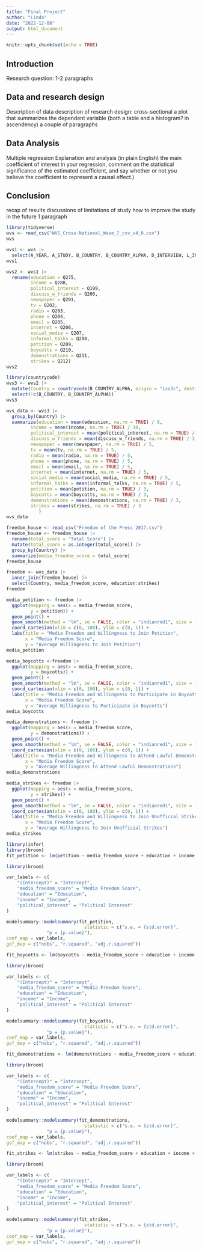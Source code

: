 ```yaml
---
title: "Final Project"
author: "Linda"
date: "2022-12-08"
output: html_document
---
```


```r
knitr::opts_chunk$set(echo = TRUE)
```
## Introduction
Research question:
1-2 paragraphs

## Data and research design
Description of data
description of research design: cross-sectional
a plot that summarizes the dependent variable (both a table and a histogram? in ascendency)
a couple of paragraphs

## Data Analysis
Multiple regression
Explanation and analysis (in plain English) the main coefficient of interest in your regression, comment on the statistical significance of the estimated coefficient, and  say whether or not you believe the coefficient to represent a causal effect.)

## Conclusion
recap of results
discussions of limitations of study
how to improve the study in the future
1 paragraph

```r
library(tidyverse)
wvs <- read_csv("WVS_Cross-National_Wave_7_csv_v4_0.csv")
wvs
```

```r
wvs1 <- wvs |>
  select(A_YEAR, A_STUDY, B_COUNTRY, B_COUNTRY_ALPHA, D_INTERVIEW, L_INTERVIEWER_NUMBER, Q275, Q288, Q199:Q212)
wvs1
```


```r
wvs2 <- wvs1 |>
  rename(education = Q275,
         income = Q288,
         political_interest = Q199,
         discuss_w_friends = Q200,
         newspaper = Q201,
         tv = Q202,
         radio = Q203,
         phone = Q204,
         email = Q205,
         internet = Q206,
         social_media = Q207,
         informal_talks = Q208,
         petition = Q209,
         boycotts = Q210,
         demonstrations = Q211,
         strikes = Q212)
wvs2
```


```r
library(countrycode)
wvs3 <- wvs2 |>
  mutate(Country = countrycode(B_COUNTRY_ALPHA, origin = "iso3c", destination = "country.name")) |>
  select(!c(B_COUNTRY, B_COUNTRY_ALPHA))
wvs3
```


```r
wvs_data <- wvs3 |>
  group_by(Country) |>
  summarize(education = mean(education, na.rm = TRUE) / 8,
         income = mean(income, na.rm = TRUE) / 10,
         political_interest = mean(political_interest, na.rm = TRUE) / 4,
         discuss_w_friends = mean(discuss_w_friends, na.rm = TRUE) / 3,
         newspaper = mean(newspaper, na.rm = TRUE) / 5,
         tv = mean(tv, na.rm = TRUE) / 5,
         radio = mean(radio, na.rm = TRUE) / 5,
         phone = mean(phone, na.rm = TRUE) / 5,
         email = mean(email, na.rm = TRUE) / 5,
         internet = mean(internet, na.rm = TRUE) / 5,
         social_media = mean(social_media, na.rm = TRUE) / 5,
         informal_talks = mean(informal_talks, na.rm = TRUE) / 5,
         petition = mean(petition, na.rm = TRUE) / 3,
         boycotts = mean(boycotts, na.rm = TRUE) / 3,
         demonstrations = mean(demonstrations, na.rm = TRUE) / 3,
         strikes = mean(strikes, na.rm = TRUE) / 3
            )
wvs_data
```


```r
freedom_house <- read_csv("Freedom of the Press 2017.csv")
freedom_house <- freedom_house |>
  rename(total_score = "Total Score") |>
  mutate(total_score = as.integer(total_score)) |>
  group_by(Country) |>
  summarize(media_freedom_score = total_score)
freedom_house
```


```r
freedom <- wvs_data |>
  inner_join(freedom_house) |>
  select(Country, media_freedom_score, education:strikes)
freedom
```



```r
media_petition <- freedom |>
  ggplot(mapping = aes(x = media_freedom_score,
         y = petition)) +
  geom_point() + 
  geom_smooth(method = "lm", se = FALSE, color = "indianred1", size = 1.5) +
  coord_cartesian(xlim = c(0, 100), ylim = c(0, 1)) +
  labs(title = "Media Freedom and Willingness to Join Petition",
       x = "Media Freedom Score",
       y = "Average Willingness to Join Petition")
media_petition

media_boycotts <-freedom |>
  ggplot(mapping = aes(x = media_freedom_score,
         y = boycotts)) +
  geom_point() + 
  geom_smooth(method = "lm", se = FALSE, color = "indianred1", size = 1.5) +
  coord_cartesian(xlim = c(0, 100), ylim = c(0, 1)) +
  labs(title = "Media Freedom and Willingness to Participate in Boycotts",
       x = "Media Freedom Score",
       y = "Average Willingness to Participate in Boycotts")
media_boycotts

media_demonstrations <- freedom |>
  ggplot(mapping = aes(x = media_freedom_score,
         y = demonstrations)) +
  geom_point() + 
  geom_smooth(method = "lm", se = FALSE, color = "indianred1", size = 1.5) +
  coord_cartesian(xlim = c(0, 100), ylim = c(0, 1)) +
  labs(title = "Media Freedom and Willingness to Attend Lawful Demonstrations",
       x = "Media Freedom Score",
       y = "Average Willingness to Attend Lawful Demonstrations")
media_demonstrations

media_strikes <- freedom |>
  ggplot(mapping = aes(x = media_freedom_score,
         y = strikes)) +
  geom_point() + 
  geom_smooth(method = "lm", se = FALSE, color = "indianred1", size = 1.5) +
  coord_cartesian(xlim = c(0, 100), ylim = c(0, 1)) +
  labs(title = "Media Freedom and Willingness to Join Unofficial Strikes",
       x = "Media Freedom Score",
       y = "Average Willingness to Join Unofficial Strikes")
media_strikes
```


```r
library(infer)
library(broom)
fit_petition <- lm(petition ~ media_freedom_score + education + income + political_interest, data = freedom)

library(broom)

var_labels <- c(
    "(Intercept)" = "Intercept",
    "media_freedom_score" = "Media Freedom Score",
    "education" = "Education",
    "income" = "Income",
    "political_interest" = "Political Interest"
)

modelsummary::modelsummary(fit_petition,
                             statistic = c("s.e. = {std.error}",
               "p = {p.value}"),
coef_map = var_labels,
gof_map = c("nobs", "r.squared", "adj.r.squared"))
```


```r
fit_boycotts <- lm(boycotts ~ media_freedom_score + education + income + political_interest, data = freedom)

library(broom)

var_labels <- c(
    "(Intercept)" = "Intercept",
    "media_freedom_score" = "Media Freedom Score",
    "education" = "Education",
    "income" = "Income",
    "political_interest" = "Political Interest"
)

modelsummary::modelsummary(fit_boycotts,
                             statistic = c("s.e. = {std.error}",
               "p = {p.value}"),
coef_map = var_labels,
gof_map = c("nobs", "r.squared", "adj.r.squared"))
```


```r
fit_demonstrations <- lm(demonstrations ~ media_freedom_score + education + income + political_interest, data = freedom)

library(broom)

var_labels <- c(
    "(Intercept)" = "Intercept",
    "media_freedom_score" = "Media Freedom Score",
    "education" = "Education",
    "income" = "Income",
    "political_interest" = "Political Interest"
)

modelsummary::modelsummary(fit_demonstrations,
                             statistic = c("s.e. = {std.error}",
               "p = {p.value}"),
coef_map = var_labels,
gof_map = c("nobs", "r.squared", "adj.r.squared"))
```


```r
fit_strikes <- lm(strikes ~ media_freedom_score + education + income + political_interest, data = freedom)

library(broom)

var_labels <- c(
    "(Intercept)" = "Intercept",
    "media_freedom_score" = "Media Freedom Score",
    "education" = "Education",
    "income" = "Income",
    "political_interest" = "Political Interest"
)

modelsummary::modelsummary(fit_strikes,
                             statistic = c("s.e. = {std.error}",
               "p = {p.value}"),
coef_map = var_labels,
gof_map = c("nobs", "r.squared", "adj.r.squared"))
```


